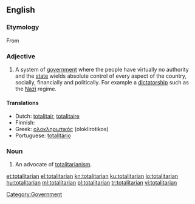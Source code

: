 ==English==

===Etymology===
From {{etyl|it|en}} {{term|totalitario||lang=it|complete, absolute, totalitarian}} {{suffix||an}}

===Adjective===
{{en-adj}}

# A system of [[government]] where the people have virtually no authority and the [[state]] wields absolute control of every aspect of the country, socially, financially and politically. For example a [[dictatorship]] such as the [[Nazi]] regime.
[[Category:Government]]

====Translations====
* Dutch: [[totalitair]], [[totalitaire]]
* Finnish: {{t-|fi|totalitaarinen}}
* Greek: [[ολοκληρωτικός]] (oloklirotikos) {{m}}
* Portuguese: [[totalitário]]

===Noun===
{{en-noun}}

# An advocate of [[totalitarianism]].

[[et:totalitarian]]
[[el:totalitarian]]
[[kn:totalitarian]]
[[ku:totalitarian]]
[[lo:totalitarian]]
[[hu:totalitarian]]
[[ml:totalitarian]]
[[pl:totalitarian]]
[[tr:totalitarian]]
[[vi:totalitarian]]